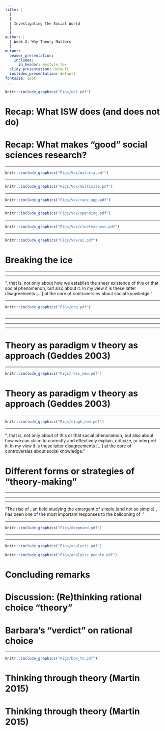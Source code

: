 ```yaml
---
title: |
  |
  |
  | Investigating the Social World
  |
  |
author: |
  | Week 2: Why Theory Matters
  |
output:
  beamer_presentation:
    includes:
      in_header: mystyle.tex
  slidy_presentation: default
  ioslides_presentation: default
fontsize: 10pt
---
```


\begin{center}
\textbf{Lecture 2: Why Theory Matters and What Theory Does}
\end{center}
\vspace{0.7cm}
```r
knitr::include_graphics("Figs/wk2.pdf")
```

# Recap: What ISW does (and does not do)

\begin{itemize}
  \item ISW is about knowledge production in social sciences
  \vspace{0.1cm}
  \begin{itemize}
    \item How social researchers have produced such varieties of knowledge (and why)
    \item How you find yourself a place in the broad social sciences enterprise
    \item How you relate yourself to others and search for collaborations
  \end{itemize}
  \vspace{0.5cm}
  \item ISW is not a conventional \textbf{methods} module by itself, but by the end of this module,
  \vspace{0.1cm}
  \begin{itemize}
    \item It will give you a system to think through your research
    \item It will give you a a framework to plan your (future) methods training
  \end{itemize}
\end{itemize}

# Recap: What makes "good" social sciences research?

\begin{itemize}
  \item Personal stake
  \vspace{0.4cm}
  \item Addresses a compelling research question
  \vspace{0.4cm}
  \item Employs new data and methods
  \vspace{0.4cm}
  \item Empirical verdict on conventional wisdom and conceptual policy (or theoretical) debates
  \vspace{0.4cm}
  \item Motivate follow-up research: Replication and expansion of the scope condition
\end{itemize}

---

```r
knitr::include_graphics("Figs/Vox/malaria.pdf")
```
\begin{center}
\scriptsize
\url{https://doi.org/10.1162/qjec.2010.125.1.1}
\end{center}

---

```r
knitr::include_graphics("Figs/Vox/multisite.pdf")
```
\begin{center}
\scriptsize
\url{https://doi.org/10.1002/pam.22154}
\end{center}

---

```r
knitr::include_graphics("Figs/Vox/race_opp.pdf")
```
\begin{center}
\scriptsize
\url{https://doi.org/10.1093/qje/qjz042}
\end{center}

---

```r
knitr::include_graphics("Figs/Vox/spending.pdf")
```
\begin{center}
\scriptsize
\url{https://www.nber.org/papers/w25368}
\end{center}

---

```r
knitr::include_graphics("Figs/Vox/cluelessness.pdf")
```
\begin{center}
\scriptsize
\url{https://doi.org/10.1093/arisoc/aow018}
\end{center}

---

```r
knitr::include_graphics("Figs/Vox/ai.pdf")
```
\vspace{0.2cm}
\begin{center}
\scriptsize
\url{https://blogs.lse.ac.uk/lsereviewofbooks/2018/07/02/book-review-automating-inequality-how-high-tech-tools-profile-police-and-punish-the-poor-by-virginia-eubanks/}
\end{center}

# Breaking the ice

\begin{itemize}
  \item Week 1: Social socies aim to \textbf{produce "valid" knowledge claims} (cool, but how?)
  \pause
  \vspace{0.6cm}
  \item Today: "\textbf{Theory comes to rescue}" (?)
  \vspace{0.1cm}
  \begin{itemize}
    \item What is your subject area? Have you taken any module with "theory" in the title?
    \vspace{0.1cm}
    \item What is the most important/famous theory in your subject area? And what makes it important/famous?
    \vspace{0.1cm}
    \item What is your main takeaway from the TED Talk by Simon Sinek? Do you like what you hear? Is there really a "theory" in the talk?
  \end{itemize}
\end{itemize}

---

\vspace{0.5cm}
\begin{itemize}
  \item What do we use theory for in social research?
  \vspace{1cm}
  \item Do we mean the same thing when we say "theory?" (Short answer: \textbf{NO})
  \vspace{1cm}
  \item How do we present and formulate your theory?
  \vspace{1cm}
  \item How do we evaluate your theory? (we will be addressing this in the coming week)
\end{itemize}

---

\vspace{0.2cm}
\begincols
  \begincol{.4\textwidth}
    \begin{figure}
    \centering
    \includegraphics[scale=0.3]{Figs/reed}
    \end{figure}
  \endcol
  \begincol{.5\textwidth}
  "\textbf{We have disagreements}, that is, not only about how we establish the sheer existence of this or that social phenomenon, but also about \textbf{how we can claim to correctly and effectively explain, criticize, or interpret} it. In my view it is these latter disagreements [...] at the core of controversies about social knowledge."
  \endcol
\endcols

---

\vspace{0.5cm}
```r
knitr::include_graphics("Figs/org.pdf")
```

---

\begin{itemize}
  \item Theory as interpretation
  \vspace{0.8cm}
  \item Theory as explanation
  \vspace{0.8cm}
  \item Theory as ideology
\end{itemize}

---

\begin{itemize}
  \item Theory as interpretation: Ways of "seeing"
  \vspace{0.1cm}
  \begin{itemize}
    \item Taking a conceptual framework to "construct a deep reading" of the social world
    \item Stimulating multiple abstractions and different ways to "understanding" the world
    \item Likely to be reflexive so as to re-conceptualize a topic or a phenomenon
  \end{itemize}
  \vspace{0.8cm}
  \item Theory as explanation
  \vspace{0.8cm}
  \item Theory as ideology
\end{itemize}

---

\begin{itemize}
  \item Theory as interpretation
  \vspace{0.8cm}
  \item Theory as explanation: Way(s) of "unpacking"
  \vspace{0.1cm}
  \begin{itemize}
    \item Identifying and establishing the "fundamental processes, mechanisms and structures" underlying the outcome of interest in the social world
    \item Often assuming an objective stance and working around a limited set of corresponding theoretical resources and concepts
    \item May be useful for forecasting and predictions; "theory of everything"
  \end{itemize}
  \vspace{0.8cm}
  \item Theory as ideology
\end{itemize}

---

\begin{itemize}
  \item Theory as interpretation
  \vspace{0.8cm}
  \item Theory as explanation
  \vspace{0.8cm}
  \item Theory as ideology: Ways of "envisioning"
  \vspace{0.1cm}
  \begin{itemize}
    \item Taking a normative stance to imaging what the social world "should be like"
    \item Providing ways of "emancipation" by bearing the critical force of well-articulated theoretical "utopias"
    \item Seeking to make the world a better place (so likely to invoke emotional appeals) 
  \end{itemize}
\end{itemize}

# Theory as paradigm v theory as approach (Geddes 2003)

\vspace{0.2cm}
\begincols
  \begincol{.4\textwidth}
    \begin{figure}
    \centering
    \includegraphics[scale=0.35]{Figs/castles}
    \end{figure}
  \endcol
  \begincol{.5\textwidth}
  \begin{itemize}
  \item Theory as \textbf{paradigm}
  \vspace{0.4cm}
  \begin{itemize}
    \item A set of more or less consistent theories and hypotheses that "explain" various aspects of social reality 
    \vspace{0.3cm}
    \item When taken together, these theories and hypotheses form a "coherent" understanding of the outcome of interest
    \vspace{0.3cm}
    \item Similar to "theory as explanation"
  \end{itemize}
  \end{itemize}
  \endcol
\endcols

---

\vspace{0.5cm}
```r
knitr::include_graphics("Figs/ross_new.pdf")
```

# Theory as paradigm v theory as approach (Geddes 2003)

\vspace{0.2cm}
\begincols
  \begincol{.4\textwidth}
    \begin{figure}
    \centering
    \includegraphics[scale=0.35]{Figs/castles}
    \end{figure}
  \endcol
  \begincol{.5\textwidth}
  \begin{itemize}
  \item Theory as \textbf{approach}:
  \vspace{0.4cm}
  \begin{itemize}
    \item A "claim" that certain factors (e.g., classes and race) deserve attention, without articulating specific processes and/or mechanisms about them
    \vspace{0.3cm}
    \item A "belief" that certain research methods are the most useful and appropriate means of gaining understanding
    \vspace{0.3cm}
    \item Similar to "theory as interpretation"
  \end{itemize} 
  \end{itemize}
  \endcol
\endcols

---

\vspace{0.5cm}
```r
knitr::include_graphics("Figs/singh_new.pdf")
```

---

\vspace{0.2cm}
\begincols
  \begincol{.4\textwidth}
    \begin{figure}
    \centering
    \includegraphics[scale=0.3]{Figs/reed}
    \end{figure}
  \endcol
  \begincol{.5\textwidth}
  "\textbf{We have disagreements}, that is, not only about \textbf{how we establish the sheer existence} of this or that social phenomenon, but also about how we can claim to correctly and effectively explain, criticize, or interpret it. In my view it is these latter disagreements [...] at the core of controversies about social knowledge."
  \endcol
\endcols

# Different forms or strategies of "theory-making"

\begin{itemize}
  \item Verbal
  \vspace{0.8cm}
  \item Formal (mathematical)
  \vspace{0.8cm}
  \item Combined
\end{itemize}

---

\begin{itemize}
  \item Verbal
  \vspace{0.1cm}
  \begin{itemize}
    \item Perhaps the most common form of theoretical "expressions"
    \item Use of language is important -- the analysis of "meaning" (or the discourse)
    \item Abstraction through metaphor and analogy
  \end{itemize}
  \vspace{0.8cm}
  \item Formal
  \vspace{0.8cm}
  \item Combined
\end{itemize}

---

\begin{itemize}
  \item Verbal
  \vspace{0.8cm}
  \item Formal
  \vspace{0.1cm}
  \begin{itemize}
    \item "A model or set of rules and assumptions used to understand various behaviors in mathematical terms" (APA)
    \item A lot of existing/emerging fields, such as \textbf{agent-based modeling}, public choice theory, positive/game theory, social "physics," and complex system
    \item An active area calling for vibrant, constructive interdisciplinary research
  \end{itemize}
  \vspace{0.8cm}
  \item Combined
\end{itemize}

---

\vspace{0.2cm}
\begincols
  \begincol{.4\textwidth}
    \begin{figure}
    \centering
    \includegraphics[scale=0.3]{Figs/sfi}
    \end{figure}
  \endcol
  \begincol{.4\textwidth}
  "The rise of \textbf{complexity theory}, an \textbf{interdisciplinary} field studying the emergent \textbf{behavior and patterns of the interactions} of simple (and not so simple) \textbf{components}, has been one of the most important responses to the ballooning of \textbf{knowledge}."
  \endcol
\endcols

---

\vspace{0.2cm}
```r
knitr::include_graphics("Figs/deepmind.pdf")
```

---

\begin{itemize}
  \item Verbal
  \vspace{0.8cm}
  \item Formal (mathematical)
  \vspace{0.8cm}
  \item Combined: The "Analytic Narratives" project
  \vspace{0.1cm}
  \begin{itemize}
    \item An initiative started by political economists in the 1990s
    \item Intersection of economics, economic history, and political science
    \item Integration of "elegant" rational choice-like theory and "thick" descriptions
  \end{itemize}
\end{itemize}

---

```r
knitr::include_graphics("Figs/analytic.pdf")
```
\vspace{0.5cm}
```r
knitr::include_graphics("Figs/analytic_people.pdf")
```

# Concluding remarks

\begin{itemize}
  \item Foster "cultural competency" among social researchers
  \begin{itemize}
    \item Be open-minded: "Theory" can refer to very different things, and it is important for us to respect (and understand) the differences
    \item Be transparent: Your preferences and the choices you make (and do your best to explain them) in your research
    \item Be cautious: The way you treat and build theory (paradigm v approach) will affect the answers you offer
  \end{itemize}
  \vspace{0.6cm}
  \item \textbf{What's next: Build and bolster the theory-empirics alignment with evidence}
  \begin{itemize}
    \item Why should we use "numbers" to study the social world?
    \item Why is causality important? Is causality always a must?
    \item How can we generalize our insights beyond a case?
  \end{itemize}
\end{itemize}

# Discussion: (Re)thinking rational choice "theory"

\begin{itemize}
  \item Before you read Geddes' book, how will you define the "rational choice theory?"
  \vspace{0.4cm}
  \item After reading this chapter, how is Geddes' definition or discussion of the rational choice theory different from your expectations? 
  \vspace{0.4cm}
  \item Barbara Geddes says "rational choice theory is not a theory." Why? Do you agree?
  \vspace{0.4cm}
  \item Further reading: Chapter 4 in Martin (2015)
\end{itemize}

# Barbara's "verdict" on rational choice

\begin{itemize}
  \item There are many \textbf{misperceptions} about rational choice
  \begin{itemize}
    \item Rational choice does not assume people are "selfish"
    \item Rational choice does not assume people are driven by material interests
    \item Rational choice does not assume preferences are stable or fixed
    \item Rational choice does not ignore/discard ideology and/or history
  \end{itemize}
  \vspace{0.2cm}
  \item Rational choice is an \textbf{approach} (i.e., ways of seeing), not a theory
  \begin{itemize}
    \item Rational choice highlights the importance of "rationality" 
    \item Rational choice does not dictate a single or universal explanation/prediction
    \item Rational choice provides a micro-foundation for us to research the social world
  \end{itemize}
  \vspace{0.2cm}
  \item More in Week 6
\end{itemize}

---

\vspace{0.5cm}
\begin{center}
Thank you!
\end{center}
\vspace{0.3cm}
```r
knitr::include_graphics("Figs/bbk_tv.pdf")
```
\vspace{0.3cm}
\begin{center}
\texttt{c.cheng@bbk.ac.uk}
\end{center}

# Thinking through theory (Martin 2015)

\vspace{0.2cm}
\begincols
  \begincol{.4\textwidth}
    \begin{figure}
    \centering
    \includegraphics[scale=0.3]{Figs/martin}
    \end{figure}
  \endcol
  \begincol{.5\textwidth}
  \begin{small}
  \begin{itemize}
  \item \textbf{Theory as canonical propositions}: Propositions or claims, often made or chosen before we begin our investigations, become theories because they are important and/or influential
  \vspace{0.3cm}
  \item \textbf{Theory as generalization}: Propositions should be made (and tested) to explain as many "cases" as possible, but some generalizations can be trivial or obvious or controversial (questions regarding the scope condition and plausibility are crucial)
  \end{itemize}
  \end{small}
  \endcol
\endcols

# Thinking through theory (Martin 2015)

\vspace{0.2cm}
\begincols
  \begincol{.4\textwidth}
    \begin{figure}
    \centering
    \includegraphics[scale=0.3]{Figs/martin}
    \end{figure}
  \endcol
  \begincol{.5\textwidth}
  \begin{small}
  \begin{itemize}
  \item \textbf{Theory as vocabulary}: Theoretical innovations can be made by using new terms or words to "re-tell" the social reality to push new questions (and yet we may be constrained by the words we use)
  \vspace{0.2cm}
  \item \textbf{Theory as critique}: Theoretical work as a consideration of internal consistency and possible scope or as a consideration of its political implications
  \end{itemize}
  \end{small}
  \endcol
\endcols
